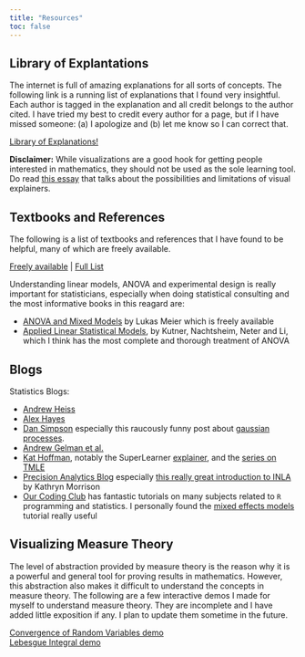 ```yaml
---
title: "Resources"
toc: false
---
```




## Library of Explantations

The internet is full of amazing explanations for all sorts of concepts. 
The following link is a running list of explanations that I found very insightful. 
Each author is tagged in the explanation and all credit belongs to the author cited. 
I have tried my best to credit every author for a page, but if I have missed someone: 
(a) I apologize and 
(b) let me know so I can correct that.

[Library of Explanations!](https://www.notion.so/ajinkya/865585f2c2e94843a4a530e0bebf0df8?v=4c769956720049dd9d6f688f56bf3e38)

**Disclaimer:** While visualizations are a good hook for getting people interested in mathematics, they should not be used as the sole learning tool. 
Do read [this essay](https://j2kun.svbtle.com/why-i-hate-and-love-visualizations-of-mathematics) that talks about the possibilities and limitations of visual explainers. 

## Textbooks and References

The following is a list of textbooks and references that I have found to be helpful, many of which are freely available.

[Freely available](https://www.notion.so/ajinkya/9a488e192044408799336ca138c7f46b?v=fc2215b3b2864ec6a9989b518ebc69bb)
| [Full List](https://www.notion.so/ajinkya/9a488e192044408799336ca138c7f46b?v=b7ba08f51478448eba5ea7b47c204056)

Understanding linear models, ANOVA and experimental design is really important for statisticians, especially when doing statistical consulting and the most informative books in this reagard are:

-  [ANOVA and Mixed Models](https://people.math.ethz.ch/~meier/teaching/anova/index.html) by Lukas Meier which is freely available
-  [Applied Linear Statistical Models](https://search.worldcat.org/title/55502728), by Kutner, Nachtsheim, Neter and Li, which I think has the most complete and thorough treatment of ANOVA

## Blogs

Statistics Blogs:

- [Andrew Heiss][ah]
- [Alex Hayes][apg]
- [Dan Simpson](https://dansblog.netlify.app) especially this raucously funny post about [gaussian processes][dsgp].
- [Andrew Gelman et al.](https://statmodeling.stat.columbia.edu/)
- [Kat Hoffman](https://www.khstats.com/), notably the SuperLearner [explainer](https://www.khstats.com/blog/sl/superlearning/), and the [series on TMLE](https://www.khstats.com/blog/tmle/tutorial/)
- [Precision Analytics Blog](https://www.precision-analytics.ca/articles/) especially [this really great introduction to INLA](https://www.precision-analytics.ca/articles/a-gentle-inla-tutorial/) by Kathryn Morrison
- [Our Coding Club](https://ourcodingclub.github.io) has fantastic tutorials on many subjects related to `R` programming and statistics. I personally found the [mixed effects models](https://ourcodingclub.github.io/tutorials/mixed-models/) tutorial really useful

## Visualizing Measure Theory

The level of abstraction provided by measure theory is the reason why it is a powerful and general tool for proving results in mathematics. 
However, this abstraction also makes it difficult to understand the concepts in measure theory. The following are a few interactive demos I made for myself to understand measure theory. 
They are incomplete and I have added little exposition if any. I plan to update them sometime in the future. 

[Convergence of Random Variables demo](https://www.desmos.com/calculator/kj3qg7t5pn)
<br>[Lebesgue Integral demo](https://www.desmos.com/calculator/kj3qg7t5pn)


[ah]: https://www.andrewheiss.com/blog/
[apg]: https://www.alexpghayes.com/
[dsgp]: https://dansblog.netlify.app/posts/2021-11-03-yes-but-what-is-a-gaussian-process-or-once-twice-three-times-a-definition-or-a-descent-into-madness/yes-but-what-is-a-gaussian-process-or-once-twice-three-times-a-definition-or-a-descent-into-madness.html
